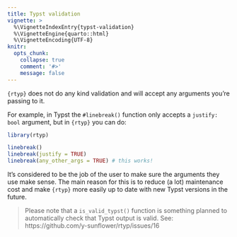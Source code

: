 ```yaml
---
title: Typst validation
vignette: >
  %\VignetteIndexEntry{typst-validation}
  %\VignetteEngine{quarto::html}
  %\VignetteEncoding{UTF-8}
knitr:
  opts_chunk:
    collapse: true
    comment: '#>'
    message: false
---
```


`{rtyp}` does not do any kind validation and will accept any arguments you're passing to it.

For example, in Typst the `#linebreak()` function only accepts a `justify: bool` argument, but in `{rtyp}` you can do:

```r
library(rtyp)

linebreak()
linebreak(justify = TRUE)
linebreak(any_other_args = TRUE) # this works!
```

It's considered to be the job of the user to make sure the arguments they use make sense. The main reason for this is to reduce (a lot) maintenance cost and make `{rtyp}` more easily up to date with new Typst versions in the future.

> Please note that a `is_valid_typst()` function is something planned to automatically check that Typst output is valid. See: https://github.com/y-sunflower/rtyp/issues/16